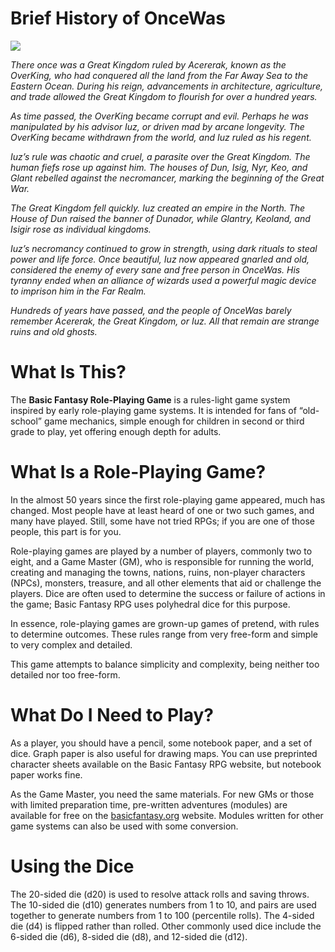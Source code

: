 # Brief History of OnceWas

![](./images/OnceWas.jpg)

_There once was a Great Kingdom ruled by Acererak, known as the OverKing, who had conquered all the land from the Far Away Sea to the Eastern Ocean. During his reign, advancements in architecture, agriculture, and trade allowed the Great Kingdom to flourish for over a hundred years._

_As time passed, the OverKing became corrupt and evil. Perhaps he was manipulated by his advisor Iuz, or driven mad by arcane longevity. The OverKing became withdrawn from the world, and Iuz ruled as his regent._

_Iuz’s rule was chaotic and cruel, a parasite over the Great Kingdom. The human fiefs rose up against him. The houses of Dun, Isig, Nyr, Keo, and Glant rebelled against the necromancer, marking the beginning of the Great War._

_The Great Kingdom fell quickly. Iuz created an empire in the North. The House of Dun raised the banner of Dunador, while Glantry, Keoland, and Isigir rose as individual kingdoms._

_Iuz’s necromancy continued to grow in strength, using dark rituals to steal power and life force. Once beautiful, Iuz now appeared gnarled and old, considered the enemy of every sane and free person in OnceWas. His tyranny ended when an alliance of wizards used a powerful magic device to imprison him in the Far Realm._

_Hundreds of years have passed, and the people of OnceWas barely remember Acererak, the Great Kingdom, or Iuz. All that remain are strange ruins and old ghosts._


# What Is This?

The **Basic Fantasy Role-Playing Game** is a rules-light game system inspired by early role-playing game systems. It is intended for fans of "old-school" game mechanics, simple enough for children in second or third grade to play, yet offering enough depth for adults.

# What Is a Role-Playing Game?

In the almost 50 years since the first role-playing game appeared, much has changed. Most people have at least heard of one or two such games, and many have played. Still, some have not tried RPGs; if you are one of those people, this part is for you.

Role-playing games are played by a number of players, commonly two to eight, and a Game Master (GM), who is responsible for running the world, creating and managing the towns, nations, ruins, non-player characters (NPCs), monsters, treasure, and all other elements that aid or challenge the players. Dice are often used to determine the success or failure of actions in the game; Basic Fantasy RPG uses polyhedral dice for this purpose.

In essence, role-playing games are grown-up games of pretend, with rules to determine outcomes. These rules range from very free-form and simple to very complex and detailed.

This game attempts to balance simplicity and complexity, being neither too detailed nor too free-form.

# What Do I Need to Play?

As a player, you should have a pencil, some notebook paper, and a set of dice. Graph paper is also useful for drawing maps. You can use preprinted character sheets available on the Basic Fantasy RPG website, but notebook paper works fine.

As the Game Master, you need the same materials. For new GMs or those with limited preparation time, pre-written adventures (modules) are available for free on the [basicfantasy.org](https://www.basicfantasy.org/) website. Modules written for other game systems can also be used with some conversion.

# Using the Dice

The 20-sided die (d20) is used to resolve attack rolls and saving throws. The 10-sided die (d10) generates numbers from 1 to 10, and pairs are used together to generate numbers from 1 to 100 (percentile rolls). The 4-sided die (d4) is flipped rather than rolled. Other commonly used dice include the 6-sided die (d6), 8-sided die (d8), and 12-sided die (d12).

